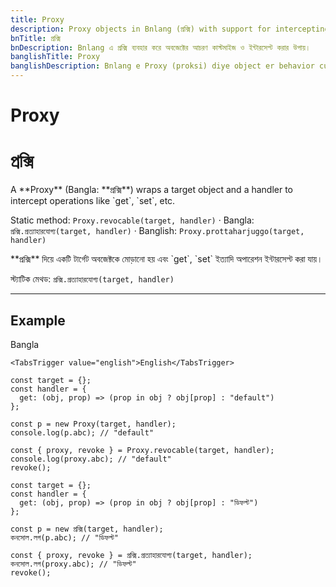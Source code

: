 ```yaml
---
title: Proxy
description: Proxy objects in Bnlang (প্রক্সি) with support for intercepting operations, using Bangla and Banglish names.
bnTitle: প্রক্সি
bnDescription: Bnlang এ প্রক্সি ব্যবহার করে অবজেক্টের আচরণ কাস্টমাইজ ও ইন্টারসেপ্ট করার উপায়।
banglishTitle: Proxy
banglishDescription: Bnlang e Proxy (proksi) diye object er behavior customize kora jay.
---
```


# <I18nEnglish>Proxy</I18nEnglish>
# <I18nBangla>প্রক্সি</I18nBangla>


<I18nEnglish>
A **Proxy** (Bangla: **প্রক্সি**) wraps a target object and a handler to intercept operations like `get`, `set`, etc.

Static method: `Proxy.revocable(target, handler)` · Bangla: `প্রক্সি.প্রত্যাহারযোগ্য(target, handler)` · Banglish: `Proxy.prottaharjuggo(target, handler)`
</I18nEnglish>

<I18nBangla>
**প্রক্সি** দিয়ে একটি টার্গেট অবজেক্টকে মোড়ানো হয় এবং `get`, `set` ইত্যাদি অপারেশন ইন্টারসেপ্ট করা যায়।

স্ট্যাটিক মেথড: `প্রক্সি.প্রত্যাহারযোগ্য(target, handler)`
</I18nBangla>



---

## Example

<Tabs defaultValue="bangla" className="w-full">
  <TabsList>
    <TabsTrigger value="bangla">Bangla</TabsTrigger>
    
    <TabsTrigger value="english">English</TabsTrigger>
  </TabsList>

  <TabsContent value="english">

```bnl
const target = {};
const handler = {
  get: (obj, prop) => (prop in obj ? obj[prop] : "default")
};

const p = new Proxy(target, handler);
console.log(p.abc); // "default"

const { proxy, revoke } = Proxy.revocable(target, handler);
console.log(proxy.abc); // "default"
revoke();
```
  </TabsContent>

  <TabsContent value="bangla">

```bnl
const target = {};
const handler = {
  get: (obj, prop) => (prop in obj ? obj[prop] : "ডিফল্ট")
};

const p = new প্রক্সি(target, handler);
কনসোল.লগ(p.abc); // "ডিফল্ট"

const { proxy, revoke } = প্রক্সি.প্রত্যাহারযোগ্য(target, handler);
কনসোল.লগ(proxy.abc); // "ডিফল্ট"
revoke();
```
  </TabsContent>

  
</Tabs>
